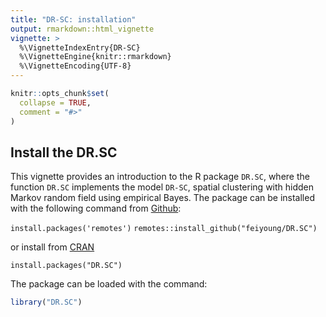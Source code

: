 ```yaml
---
title: "DR-SC: installation"
output: rmarkdown::html_vignette
vignette: >
  %\VignetteIndexEntry{DR-SC}
  %\VignetteEngine{knitr::rmarkdown}
  %\VignetteEncoding{UTF-8}
---
```


```r
knitr::opts_chunk$set(
  collapse = TRUE,
  comment = "#>"
)
```

## Install the DR.SC
This vignette provides an introduction to the R package `DR.SC`, where the function `DR.SC` implements the model `DR-SC`, spatial clustering with hidden Markov random field using empirical Bayes.
The package can be installed with the following command from [Github](https://github.com/feiyoung/ILSE):

`install.packages('remotes')`
`remotes::install_github("feiyoung/DR.SC")`

or install from [CRAN](https://cran.r-project.org/)

`install.packages("DR.SC")`



The package can be loaded with the command:
```r

library("DR.SC")
```
